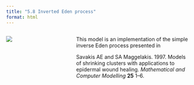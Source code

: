 ```yaml
---
title: "5.8 Inverted Eden process"
format: html
---
```


:::: {.columns}
::: {.column width=35%}
[![](5.8-edenSimpleInverse.png)](5.8-edenSimpleInverse.nlogo)
:::

::: {.column width=65%}
This model is an implementation of the simple inverse Eden process presented in

Savakis AE and SA Maggelakis. 1997. Models of shrinking clusters with applications to epidermal wound healing. _Mathematical and Computer Modelling_ **25** 1–6.
:::
::::